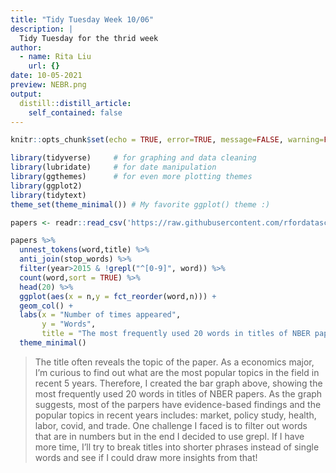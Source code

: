 ```yaml
---
title: "Tidy Tuesday Week 10/06"
description: |
  Tidy Tuesday for the thrid week
author:
  - name: Rita Liu
    url: {}
date: 10-05-2021
preview: NEBR.png
output:
  distill::distill_article:
    self_contained: false
---
```



```r
knitr::opts_chunk$set(echo = TRUE, error=TRUE, message=FALSE, warning=FALSE)
```

```r
library(tidyverse)     # for graphing and data cleaning
library(lubridate)     # for date manipulation
library(ggthemes)      # for even more plotting themes
library(ggplot2)
library(tidytext)
theme_set(theme_minimal()) # My favorite ggplot() theme :)
```


```r
papers <- readr::read_csv('https://raw.githubusercontent.com/rfordatascience/tidytuesday/master/data/2021/2021-09-28/papers.csv')
```


```r
papers %>% 
  unnest_tokens(word,title) %>% 
  anti_join(stop_words) %>% 
  filter(year>2015 & !grepl("^[0-9]", word)) %>% 
  count(word,sort = TRUE) %>% 
  head(20) %>% 
  ggplot(aes(x = n,y = fct_reorder(word,n))) + 
  geom_col() + 
  labs(x = "Number of times appeared",
       y = "Words",
       title = "The most frequently used 20 words in titles of NBER papers from 2015-2021") + 
  theme_minimal()
```

> The title often reveals the topic of the paper. As a economics major, I'm curious to find out what are the most popular topics in the field in recent 5 years. Therefore, I created the bar graph above, showing the most frequently used 20 words in titles of NBER papers. As the graph suggests, most of the parpers have evidence-based findings and the popular topics in recent years includes: market, policy study, health, labor, covid, and trade. One challenge I faced is to filter out words that are in numbers but in the end I decided to use grepl. If I have more time, I'll try to break titles into shorter phrases instead of single words and see if I could draw more insights from that! 